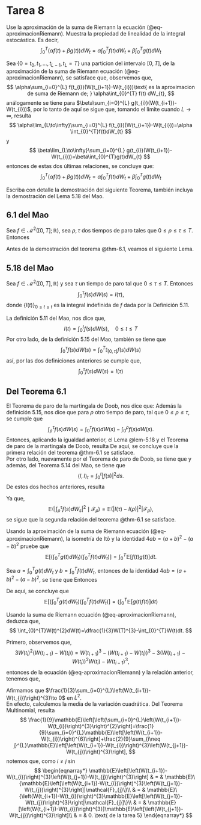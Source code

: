 # Tarea 8

::: {#exr-1}

Use la aproximación de la suma de Riemann la ecuación (@eq-aproximacionRiemann). Muestra la propiedad de linealidad de la integral estocástica. Es decir,
$$
\int_{0}^{T}\left(\alpha f(t)+\beta g(t)\right) dW_{t}=\alpha\int_{0}^{T}f(t)dW_{t}+\beta\int_{0}^{T}g(t)dW_{t}
$$

:::

:::{.proof}
Sea $\{0=t_{0},t_{1},\dots,t_{L-1},t_{L}=T\}$ una particion del intervalo $[0,T]$, de la aproximación de la suma de Riemann ecuación (@eq-aproximacionRiemann), se satisface que,
\begin{eqnarray*}
\int_{0}^{T}\left(\alpha f(t)+\beta g(t)\right) dW_{t} & \sim & \sum_{i=0}^{L}(\alpha f(t_{i})+\beta g(t_{i}))(W(t_{i+1})-W(t_{i}))\\
& = & \sum_{i=0}^{L}\alpha f(t_{i})(W(t_{i+1})-W(t_{i}))+ \sum_{i=0}^{L}\beta g(t_{i})(W(t_{i+1})-W(t_{i}))\\
& = & \alpha\sum_{i=0}^{L} f(t_{i})(W(t_{i+1})-W(t_{i}))+\beta\sum_{i=0}^{L} g(t_{i})(W(t_{i+1})-W(t_{i}))
\end{eqnarray*}
observemos que,
$$
\alpha\sum_{i=0}^{L} f(t_{i})(W(t_{i+1})-W(t_{i}))\text{ es la aproximacion de suma de Riemann de; } \alpha\int_{0}^{T} f(t) dW_{t},
$$
análogamente se tiene para $\beta\sum_{i=0}^{L} g(t_{i})(W(t_{i+1})-W(t_{i}))$, por lo tanto de aquí se sigue que, tomando el limite cuando $L\to\infty$, resulta 
$$
\alpha\lim_{L\to\infty}\sum_{i=0}^{L} f(t_{i})(W(t_{i+1})-W(t_{i}))=\alpha \int_{0}^{T}f(t)dW_{t}
$$
y
$$
\beta\lim_{L\to\infty}\sum_{i=0}^{L} g(t_{i})(W(t_{i+1})-W(t_{i}))=\beta\int_{0}^{T}g(t)dW_{t}
$$
entonces de estas dos últimas relaciones, se concluye que:
$$
\int_{0}^{T}\left(\alpha f(t)+\beta g(t)\right) dW_{t}= \alpha \int_{0}^{T}f(t)dW_{t}+\beta\int_{0}^{T}g(t)dW_{t}
$$
:::

::: {#exr-2}
Escriba con detalle la demostración del siguiente Teorema, también incluya la demostración del Lema 5.18 del Mao.
:::
::: {#thm-6.1}

## 6.1 del Mao

Sea $f\in\mathcal{M}^{2}([0,T];\mathbb{R})$, sea $\rho,\tau$ dos tiempos de paro tales que $0\leq\rho\leq\tau\leq T$. Entonces
\begin{eqnarray}
\mathbb{E}\left(\int_{\rho}^{\tau}f(s)dW_{s}\mid\mathcal{F}_{\rho}\right) & = & 0,\\
\mathbb{E}\left(\left|\int_{\rho}^{\tau}f(s)dW_{s}\right|^{2}\mid\mathcal{F}_{\rho}\right) & = & \mathbb{E}\left(\int_{\rho}^{\tau}\left|f(s)\right|^{2}ds\mid\mathcal{F}_{\rho}\right).
\end{eqnarray}
:::
Antes de la demostración del teorema @thm-6.1, veamos el siguiente Lema.\

::: {#lem-5.18}

## 5.18 del Mao
 Sea $f\in\mathcal{M}^{2}([0,T],\mathbb{R})$ y sea $\tau$ un tiempo de paro tal que $0\leq \tau\leq T$. Entonces
$$
\int_{0}^{\tau}f(s)dW(s)=I(\tau),
$$
donde $\{I(t)\}_{0\leq t \leq t}$ es la integral indefinida de $f$ dada por la Definición 5.11.
:::

:::{.proof}

La definición 5.11 del Mao, nos dice que,
$$
I(t)=\int_{0}^{t}f(s)dW(s),\quad 0\leq t\leq T
$$
Por otro lado, de la definición 5.15 del Mao, también se tiene que
$$
\int_{0}^{\tau}f(s)dW(s)=\int_{0}^{T}\mathbb{I}_{[0,\tau]}f(s)dW(s)
$$
así, por las dos definiciones anteriores se cumple que,
$$
\int_{0}^{\tau}f(s)dW(s)=I(\tau)
$$
:::

:::{.proof}
## Del Teorema 6.1
El Teorema de paro de la martingala de Doob, nos dice que:
\begin{equation}
E(I(\tau)|\mathcal{F}_{\rho})=I(\rho)
\end{equation}
Además la definición 5.15, nos dice que
para $\rho$ otro tiempo de paro, tal que $0\leq \rho\leq \tau$, se cumple que
$$
\int_{\rho}^{\tau}f(s)dW(s)=\int_{0}^{\tau}f(s)dW(s)-\int_{0}^{\rho}f(s)dW(s).
$$
Entonces, aplicando la igualdad anterior, el Lema @lem-5.18 y el Teorema de paro de la martingala de Doob, resulta
\begin{eqnarray*}
\mathbb{E}\left(\int_{\rho}^{\tau}f(s)dW_{s}\Big|\mathcal{F}_{\rho}\right) & = & \mathbb{E}\left(\left(\int_{0}^{\tau}f(s)dW(s)-\int_{0}^{\rho}f(s)dW(s)\right)\Big|\mathcal{F}_{\rho}\right)\\
& = & \mathbb{E}(I(\tau)-I(\rho)|\mathcal{F}_\rho)\\
& = & \mathbb{E}(I(\tau)|\mathcal{F}_\rho)-\mathbb{E}(I(\rho)|\mathcal{F}_\rho)\\
& = & I(\rho)-I(\rho)\\
& = & 0
\end{eqnarray*}
De aquí, se concluye que la primera relación del teorema @thm-6.1 se satisface.\
Por otro lado, nuevamente por el Teorema de paro de Doob, se tiene que
\begin{equation}
E(I^{2}(\tau)-\langle I,I\rangle_{\tau}|\mathcal{F}_{\rho})=I^{2}(\rho)-\langle I,I\rangle_{\rho},
\end{equation}
y además, del Teorema 5.14 del Mao, se tiene que
$$
\langle I,I\rangle_{t}=\int_{0}^{t}|f(s)|^{2}ds.
$$
De estos dos hechos anteriores, resulta

\begin{eqnarray*}
\mathbb{E}(|I(\tau)-I(\rho)|^{2}|\mathcal{F}_{\rho}) & = & \mathbb{E}(I^{2}(\tau)-2I(\rho)I(\tau)+I^{2}(\rho)|\mathcal{F}_{\rho}) \\
& = & \mathbb{E}(I^{2}(\tau)|\mathcal{F}_{\rho})-2I(\rho)\mathbb{E}(I(\tau)|\mathcal{F}_{\rho})+I^{2}(\rho) \\
& = & \mathbb{E}(I^{2}(\tau)|\mathcal{F}_{\rho})-2I(\rho)^{2}+I^{2}(\rho)\\
& = & \mathbb{E}(I^{2}(\tau)|\mathcal{F}_{\rho})-I^{2}(\rho)\\
& = & \mathbb{E}(\langle I,I\rangle_{\tau}-\langle I, I\rangle_{\rho}|\mathcal{F}_{\rho})\\
& = & \mathbb{E}\left(\int_{0}^{\tau}|f(s)|^{2}ds-\int_{0}^{\rho}|f(s)|^{2}ds|\mathcal{F}_{\rho}\right)\\
& = & \mathbb{E}\left(\int_{\rho}^{\tau}|f(s)|^{2}ds|\mathcal{F}_{\rho}\right).
\end{eqnarray*}
Ya que, 
$$
\mathbb{E}\left(\left|\int_{\rho}^{\tau}f(s)dW_{s}\right|^{2}\mid\mathcal{F}_{\rho}\right)=\mathbb{E}(|I(\tau)-I(\rho)|^{2}|\mathcal{F}_{\rho}),
$$
se sigue que la segunda relación del teorema @thm-6.1 se satisface.
:::

::: {#exr-3}
Usando la aproximación de la suma de Riemann ecuación (@eq-aproximacionRiemann), la isometría de Itô y la identidad $4ab=(a+b)^{2}-(a-b)^{2}$ pruebe que
$$
\mathbb{E}\left[\left(\int_{0}^{T}g(t)dW_{t}\right)\left(\int_{0}^{T}f(t)dW_{t}\right)\right]=\int_{0}^{T}\mathbb{E}[f(t)g(t)]dt.
$$
:::

:::{.proof}
Sea $a=\int_{0}^{T}g(t)dW_{t}$ y $b=\int_{0}^{T}f(t)dW_{t}$, entonces de la identidad $4ab=(a+b)^{2}-(a-b)^{2}$, se tiene que
\begin{eqnarray*}
4\left(\int_{0}^{T}g(t)dW_{t}\right)\left(\int_{0}^{T}f(t)dW_{t}\right) & = & \left(\int_{0}^{T}g(t)dW_{t}+\int_{0}^{T}f(t)dW_{t}\right)^{2}-\left(\int_{0}^{T}g(t)dW_{t}-\int_{0}^{T}f(t)dW_{t}\right)^{2}\\
& = & \left(\int_{0}^{T}(g(t)+f(t))dW_{t}\right)^{2}-\left(\int_{0}^{T}(g(t)-f(t))dW_{t}\right)^{2},
\end{eqnarray*}
Entonces

\begin{eqnarray*}
4\mathbb{E}\left[\left(\int_{0}^{T}g(t)dW_{t}\right)\left(\int_{0}^{T}f(t)dW_{t}\right)\right] & = & \mathbb{E}\left(\int_{0}^{T}(g(t)+f(t))dW_{t}\right)^{2}-\mathbb{E}\left(\int_{0}^{T}(g(t)-f(t))dW_{t}\right)^{2}\\
& = &\left(\int_{0}^{T} \mathbb{E}(g(t)+f(t))^{2}dt\right)-\left(\int_{0}^{T}\mathbb{E}(g(t)-f(t))^{2}dt\right)\quad\text{esto se sigue por la isometria de Itô}\\
& = & \left(\int_{0}^{T}(\mathbb{E}[(g(t)+f(t))^{2}]-\mathbb{E}[(g(t)-f(t))^{2}])dt\right)\\
& = & \left(\int_{0}^{T}\mathbb{E}[(g(t)+f(t))^{2}-(g(t)-f(t))^{2}]dt\right)\quad\text{usando nuevamente que, } 4ab=(a+b)^{2}-(a-b)^{2}\\
& = & 4\left(\int_{0}^{T}\mathbb{E}[g(t)f(t)]dt\right)
\end{eqnarray*}
De aquí, se concluye que
$$
\mathbb{E}\left[\left(\int_{0}^{T}g(t)dW_{t}\right)\left(\int_{0}^{T}f(t)dW_{t}\right)\right]=\left(\int_{0}^{T}\mathbb{E}[g(t)f(t)]dt\right)
$$
:::

::: {#exr-4}
 Usando la suma de Riemann ecuación (@eq-aproximacionRiemann), deduzca que,
$$
\int_{0}^{T}W(t)^{2}dW(t)=\dfrac{1}{3}W(T)^{3}-\int_{0}^{T}W(t)dt.
$$
:::

:::{.proof}
Primero, observemos que,
$$
3W(t_{i})^{2}(W(t_{i+1})-W(t_{i}))=W(t_{i+1})^{3}-\left(W(t_{i+1})-W(t_{i})\right)^{3}-3\left(W(t_{i+1})-W(t_{i})\right)^{2}W(t_{i})-W(t_{i-1})^{3},
$$
entonces de la ecuación (@eq-aproximacionRiemann) y la relación anterior, tenemos que,

\begin{align*}
\int_{0}^{T}W(t)^{2}dW(t) & \sim \sum_{i=0}^{L}W(t_{i})^{2}(W(t_{i+1})-W(t_{i}))\\
& = \frac{1}{3} \sum_{i=0}^{L}\left[W(t_{i+1})^{3}-W(t_{i-1})^{3}\right]-\frac{1}{3}\sum_{i=0}^{L}\left(W(t_{i+1})-W(t_{i})\right)^{3}-\sum_{i=0}^{L}\left(W(t_{i+1})-W(t_{i})\right)^{2}W(t_{i})\\
& =\frac{1}{3}( W(T)^{3}-W(t_{0})^{3})- \frac{1}{3}\sum_{i=0}^{L}\left(W(t_{i+1})-W(t_{i})\right)^{3}-\sum_{i=0}^{L}\left(W(t_{i+1})-W(t_{i})\right)^{2}W(t_{i})\\
& =\frac{1}{3}W(T)^{3}- \frac{1}{3}\sum_{i=0}^{L}\left(W(t_{i+1})-W(t_{i})\right)^{3}-\sum_{i=0}^{L}\left(W(t_{i+1})-W(t_{i})\right)^{2}W(t_{i}).
\end{align*}
Afirmamos que $\frac{1}{3}\sum_{i=0}^{L}\left(W(t_{i+1})-W(t_{i})\right)^{3}\to 0$ en $L^{2}$.\
En efecto, calculemos la media de la variación cuadrática. Del Teorema Multinomial, resulta
$$
\frac{1}{9}\mathbb{E}\left[\left(\sum_{i=0}^{L}\left(W(t_{i+1})-W(t_{i})\right)^{3}\right)^{2}\right]=\frac{1}{9}\sum_{i=0}^{L}\mathbb{E}\left[\left(W(t_{i+1})-W(t_{i})\right)^{6}\right]+\frac{2}{9}\sum_{i\neq j}^{L}\mathbb{E}\left[\left(W(t_{i+1})-W(t_{i})\right)^{3}\left(W(t_{j+1})-W(t_{j})\right)^{3}\right],
$$
notemos que, como $i\neq j$ sin 
$$
\begin{eqnarray*}
    \mathbb{E}\left[\left(W(t_{i+1})-W(t_{i})\right)^{3}\left(W(t_{j+1})-W(t_{j})\right)^{3}\right] & = & \mathbb{E}\{\mathbb{E}\left[\left(W(t_{i+1})-W(t_{i})\right)^{3}\left(W(t_{j+1})-W(t_{j})\right)^{3}\right]|\mathcal{F}_{j}\}\\
    & = & \mathbb{E}\{\left(W(t_{i+1})-W(t_{i})\right)^{3}\mathbb{E}\left[\left(W(t_{j+1})-W(t_{j})\right)^{3}\right|\mathcal{F}_{j}]\}\\
    & = & \mathbb{E}[\left(W(t_{i+1})-W(t_{i})\right)^{3}]\mathbb{E}\left[\left(W(t_{j+1})-W(t_{j})\right)^{3}\right]\\
    & = & 0. \text{ de la tarea 5}
\end{eqnarray*}
$$
:::